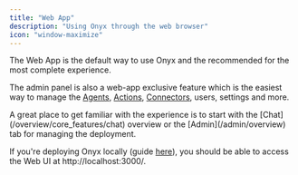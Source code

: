 ```yaml
---
title: "Web App"
description: "Using Onyx through the web browser"
icon: "window-maximize"
---
```


The Web App is the default way to use Onyx and the recommended for the most complete experience.

The admin panel is also a web-app exclusive feature which is the easiest way to manage the
[Agents](/overview/core_features/agents), [Actions](/overview/core_features/actions),
[Connectors](/overview/core_features/connectors), users, settings and more.

<Tip>
  A great place to get familiar with the experience is to start with the [Chat](/overview/core_features/chat)
  overview or the [Admin](/admin/overview) tab for managing the deployment.
</Tip>

If you're deploying Onyx locally (guide [here](/deployment/getting_started/quickstart)),
you should be able to access the Web UI at http://localhost:3000/.
